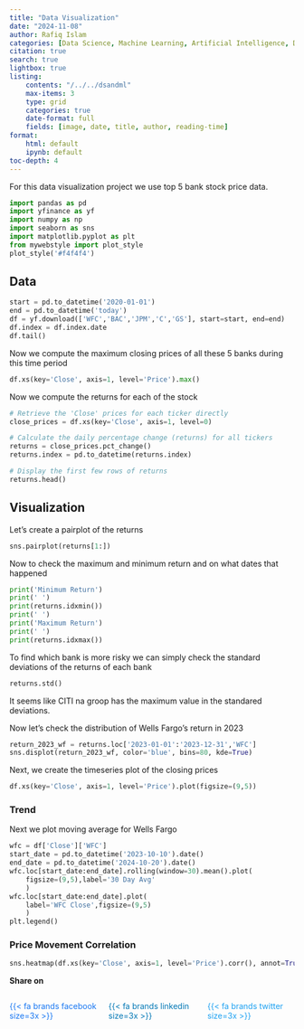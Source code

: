 ```yaml
---
title: "Data Visualization"
date: "2024-11-08"
author: Rafiq Islam
categories: [Data Science, Machine Learning, Artificial Intelligence, Data Engineering]
citation: true
search: true
lightbox: true
listing: 
    contents: "/../../dsandml"
    max-items: 3
    type: grid
    categories: true
    date-format: full
    fields: [image, date, title, author, reading-time]  
format: 
    html: default
    ipynb: default
toc-depth: 4
---  
```


For this data visualization project we use top 5 bank stock price data.  

```python
import pandas as pd
import yfinance as yf
import numpy as np
import seaborn as sns
import matplotlib.pyplot as plt
from mywebstyle import plot_style
plot_style('#f4f4f4')
```  

## Data  

```python
start = pd.to_datetime('2020-01-01')
end = pd.to_datetime('today')
df = yf.download(['WFC','BAC','JPM','C','GS'], start=start, end=end)
df.index = df.index.date
df.tail()
```  

Now we compute the maximum closing prices of all these 5 banks during this time period  

```python
df.xs(key='Close', axis=1, level='Price').max()
```  

Now we compute the returns for each of the stock 

```python
# Retrieve the 'Close' prices for each ticker directly
close_prices = df.xs(key='Close', axis=1, level=0)

# Calculate the daily percentage change (returns) for all tickers
returns = close_prices.pct_change()
returns.index = pd.to_datetime(returns.index)

# Display the first few rows of returns
returns.head()

```  

## Visualization  

Let's create a pairplot of the returns  

```python
sns.pairplot(returns[1:])
```  

Now to check the maximum and minimum return and on what dates that happened  

```python
print('Minimum Return')
print(' ')
print(returns.idxmin())
print(' ')
print('Maximum Return')
print(' ')
print(returns.idxmax())
```    

To find which bank is more risky we can simply check the standard deviations of the returns of each bank  

```python
returns.std()
```  

It seems like CITI na groop has the maximum value in the standared deviations. 


Now let's check the distribution of Wells Fargo's return in 2023  

```python
return_2023_wf = returns.loc['2023-01-01':'2023-12-31','WFC']
sns.displot(return_2023_wf, color='blue', bins=80, kde=True)
```  

Next, we create the timeseries plot of the closing prices  

```python
df.xs(key='Close', axis=1, level='Price').plot(figsize=(9,5))
```


### Trend  

Next we plot moving average for Wells Fargo  

```python
wfc = df['Close']['WFC']
start_date = pd.to_datetime('2023-10-10').date()
end_date = pd.to_datetime('2024-10-20').date()
wfc.loc[start_date:end_date].rolling(window=30).mean().plot(
    figsize=(9,5),label='30 Day Avg'
    )
wfc.loc[start_date:end_date].plot(
    label='WFC Close',figsize=(9,5)
    )
plt.legend()
```  

### Price Movement Correlation  

```python
sns.heatmap(df.xs(key='Close', axis=1, level='Price').corr(), annot=True)
```  



**Share on**  

::::{.columns}
:::{.column width="33%"}
<a href="https://www.facebook.com/sharer.php?u=https://mrislambd.github.io/dsandml/dataviz/" target="_blank" style="color:#1877F2; text-decoration: none;">
 
{{< fa brands facebook size=3x >}}
</a>
 
:::
 
:::{.column width="33%"}
<a href="https://www.linkedin.com/sharing/share-offsite/?url=https://mrislambd.github.io/dsandml/dataviz/" target="_blank" style="color:#0077B5; text-decoration: none;">
 
{{< fa brands linkedin size=3x >}}
</a>
 
:::
 
:::{.column width="33%"}
<a href="https://www.twitter.com/intent/tweet?url=https://mrislambd.github.io/dsandml/dataviz/" target="_blank" style="color:#1DA1F2; text-decoration: none;">
 
{{< fa brands twitter size=3x >}}
</a>
 
:::
::::
 
<script src="https://giscus.app/client.js"
        data-repo="mrislambd/mrislambd.github.io" 
        data-repo-id="R_kgDOMV8crA"
        data-category="Announcements"
        data-category-id="DIC_kwDOMV8crM4CjbQW"
        data-mapping="pathname"
        data-strict="0"
        data-reactions-enabled="1"
        data-emit-metadata="0"
        data-input-position="bottom"
        data-theme="light"
        data-lang="en"
        crossorigin="anonymous"
        async>
</script>
 
<div id="fb-root"></div>
<script async defer crossorigin="anonymous"
 src="https://connect.facebook.net/en_US/sdk.js#xfbml=1&version=v20.0"></script>
<div class="fb-comments" data-href="https://mrislambd.github.io/dsandml/dataviz/" data-width="750" data-numposts="5"></div>
